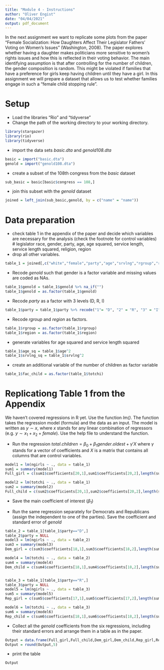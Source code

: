 ```yaml
---
title: "Module 4 - Instructions"
author: "Oliver Engist"
date: "04/04/2021"
output: pdf_document
---
```


In the next assignment we want to replicate some plots from the paper "Female Socialization: How Daughters Affect Their Legislator Fathers' Voting on Women's Issues" (Washington, 2008). The paper explores whether having a daughter makes politicians more sensitive to women's rights issues and how this is reflected in their voting behavior. The main identifying assumption is that after controlling for the number of children, the gender composition is random. This might be violated if families that have a preference for girls keep having children until they have a girl. In this assignment we will prepare a dataset that allows us to test whether families engage in such a "female child stopping rule".


# Setup

* Load the libraries "Rio" and "tidyverse"
* Change the path of the working directory to your working directory.

```r
library(stargazer)
library(rio)
library(tidyverse)
```

* import the data sets *basic.dta* and *genold108.dta*
```r
basic = import("basic.dta")
genold = import("genold108.dta")
```
* create a subset of the 108th congress from the *basic* dataset
```r
sub_basic = basic[basic$congress == 108,]
```
* join this subset with the *genold* dataset
```r
joined = left_join(sub_basic,genold, by = c("name" = "name"))
```

# Data preparation

* check table 1 in the appendix of the paper and decide which variables are necessary for the analysis (check the footnote for control variables)
# legislator race, gender, party, age, age squared, service length, service length squared, religion, region
* drop all other variables.
```r
table_1 = joined[,c("white","female","party","age","srvlng","rgroup","region","genold","ngirls","totchi")]
```
* Recode *genold* such that gender is a factor variable and missing values are coded as NAs.
```r
table_1$genold = table_1$genold %>% na_if("")
table_1$genold = as.factor(table_1$genold)
```
* Recode *party* as a factor with 3 levels (D, R, I)
```r
table_1$party = table_1$party %>% recode("1"= "D", "2" = "R", "3" = "I")
```
* Recode *rgroup* and *region* as factors.
```r
table_1$rgroup = as.factor(table_1$rgroup)
table_1$region = as.factor(table_1$region)
```
* generate variables for age squared and service length squared
```r
table_1$age_sq = table_1$age^2
table_1$srvlng_sq = table_1$srvlng^2
```
* create an additional variable of the number of children as factor variable
```r
table_1$fac_child = as.factor(table_1$totchi)
```

# Replicationg Table 1 from the Appendix

We haven't covered regressions in R yet. Use the function *lm()*. The function takes the regression model (formula) and the data as an input. The model is written as $y \sim x$, where $x$ stands for any linear combination of regressors (e.g. $y \sim x_1 + x_2 + female$). Use the help file to understand the function.

* Run the regression $total.children = \beta_0 + \beta_1 gender.oldest + \gamma'X$ where $\gamma$ stands for a vector of coefficients and $X$ is a matrix that contains all columns that are control variables.\footnote{This is just a short notation instead of writing the full model with all control variables $totchi = \beta_0 + \beta_1 genold + \gamma_1 age + \gamma_2 age^2 + \gamma_3 Democrat + ... + \epsilon$ which quickly gets out of hand for large models.}
```r
model1 = lm(ngirls ~ ., data = table_1)
sum1 = summary(model1)
Full_girl = c(sum1$coefficients[20,1],sum1$coefficients[20,2],length(sum1$residuals))

model2 = lm(totchi ~ ., data = table_1)
sum2 = summary(model2)
Full_child = c(sum2$coefficients[20,1],sum2$coefficients[20,2],length(sum2$residuals))
```
* Save the main coefficient of interest ($\beta_1$)

* Run the same regression separately for Democrats and Republicans (assign the independent to one of the parties). Save the coefficient and standard error of *genold*
```r
table_2 = table_1[table_1$party=="D",]
table_2$party = NULL
model3 = lm(ngirls ~ ., data = table_2)
sum3 = summary(model3)
Dem_girl = c(sum3$coefficients[18,1],sum3$coefficients[18,2],length(sum3$residuals))

model4 = lm(totchi ~ ., data = table_2)
sum4 = summary(model4)
Dem_child = c(sum4$coefficients[18,1],sum4$coefficients[18,2],length(sum4$residuals))


table_3 = table_1[table_1$party=="R",]
table_3$party = NULL
model5 = lm(ngirls ~ ., data = table_3)
sum5 = summary(model5)
Rep_girl = c(sum5$coefficients[17,1],sum5$coefficients[17,2],length(sum5$residuals))

model6 = lm(totchi ~ ., data = table_3)
sum6 = summary(model6)
Rep_child = c(sum6$coefficients[18,1],sum6$coefficients[18,2],length(sum6$residuals))
```
* Collect all the *genold* coefficients from the six regressions, including their standard errors and arrange them in a table as in the paper.
```r
Output = data.frame(Full_girl,Full_child,Dem_girl,Dem_child,Rep_girl,Rep_child)
Output = round(Output,5)
```
* print the table
```r
Output
```
